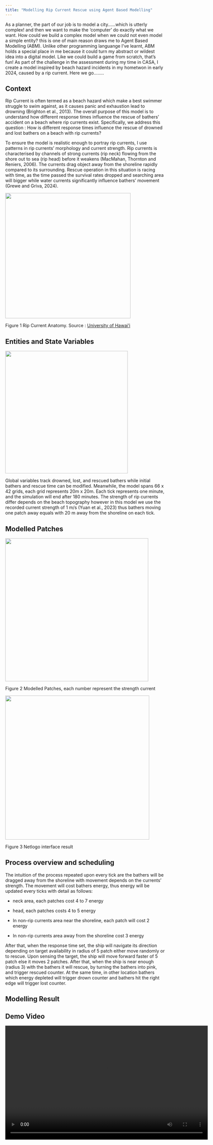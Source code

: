 ```yaml
---
title: "Modelling Rip Current Rescue using Agent Based Modelling"
---
```


As a planner, the part of our job is to model a city......which is utterly complex! and then we want to make the 'computer' do exactly what we want. How could we build a complex model when we could not even model a simple entity? this is one of main reason draws me to Agent Based Modelling (ABM). Unlike other programming languange I've learnt, ABM holds a special place in me because it could turn my abstract or wildest idea into a digital model. Like we could build a game from scratch, that's fun! As part of the challenge in the assessment during my time in CASA, I create a model inspired by beach hazard incidents in my hometwon in early 2024, caused by a rip current. Here we go........

## Context

Rip Current is often termed as a beach hazard which make a best swimmer struggle to swim against, as it causes panic and exhaustion lead to drowning (Brighton et al., 2013). The overall purpose of this model is to understand how different response times influence the rescue of bathers’ accident on a beach where rip currents exist. Specifically, we address this question : How is different response times influence the rescue of drowned and lost bathers on a beach with rip currents?

To ensure the model is realistic enough to portray rip currents, I use patterns in rip currents’ morphology and current strength. Rip currents is characterised by channels of strong currents (rip neck) flowing from the shore out to sea (rip head) before it weakens (MacMahan, Thornton and Reniers, 2006). The currents drag object away from the shoreline rapidly compared to its surrounding. Rescue operation in this situation is racing with time, as the time passed the survival rates dropped and searching area will bigger while water currents significantly influence bathers' movement (Grewe and Griva, 2024).

![](images/clipboard-1896609057.png){width="396"}

Figure 1 Rip Current Anatomy. Source : [University of Hawai’i](https://manoa.hawaii.edu/exploringourfluidearth/physical/coastal-interactions/wave-coast-interactions)

## Entities and State Variables

![](images/clipboard-2599180595.png){width="387"}

Global variables track drowned, lost, and rescued bathers while initial bathers and rescue time can be modified. Meanwhile, the model spans 66 x 42 grids, each grid represents 20m x 20m. Each tick represents one minute, and the simulation will end after 180 minutes. The strength of rip currents differ depends on the beach topography however in this model we use the recorded current strength of 1 m/s (Yuan et al., 2023) thus bathers moving one patch away equals with 20 m away from the shoreline on each tick.

## Modelled Patches

![](images/clipboard-3913222032.png){width="452"}

Figure 2 Modelled Patches, each number represent the strength current

![](images/clipboard-3368747096.png){width="455"}

Figure 3 Netlogo interface result

## Process overview and scheduling

The intuition of the process repeated upon every tick are the bathers will be dragged away from the shoreline with movement depends on the currents’ strength. The movement will cost bathers energy, thus energy will be updated every ticks with detail as follows:

-   neck area, each patches cost 4 to 7 energy

-   head, each patches costs 4 to 5 energy

-   In non-rip currents area near the shoreline, each patch will cost 2 energy

-   In non-rip currents area away from the shoreline cost 3 energy

After that, when the response time set, the ship will navigate its direction depending on target availability in radius of 5 patch either move randomly or to rescue. Upon sensing the target, the ship will move forward faster of 5 patch else it moves 2 patches. After that, when the ship is near enough (radius 3) with the bathers it will rescue, by turning the bathers into pink, and trigger rescued counter. At the same time, in other location bathers which energy depleted will trigger drown counter and bathers hit the right edge will trigger lost counter.

## Modelling Result

## Demo Video

<video width="640" height="360" controls>

<source src="videos/ABM.mp4" type="video/mp4">

Your browser does not support the video tag. </video>
